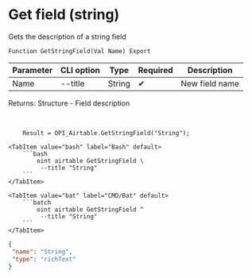 ﻿---
sidebar_position: 3
description: Get field (string) and other functions to work with Airtable in the Open Integration Package, a free open-source integration library for 1C:Enterprise 8, OneScript and CLI
keywords: [1C, 1С, 1С:Enterprise, 1С:Enterprise 8.3, API, Integration, Services, Exchange, OneScript, CLI, Airtable]
---


# Get field (string)
 Gets the description of a string field



`Function GetStringField(Val Name) Export`

  | Parameter | CLI option | Type | Required | Description |
  |-|-|-|-|-|
  | Name | --title | String | &#x2714; | New field name |

  
  Returns:  Structure - Field description

<br/>



```bsl title="1C:Enterprise/OneScript code example"
    Result = OPI_Airtable.GetStringField("String");
```
 

 <Tabs>
  
    <TabItem value="bash" label="Bash" default>
        ```bash
            oint airtable GetStringField \
             --title "String"
        ```
    </TabItem>
  
    <TabItem value="bat" label="CMD/Bat" default>
        ```batch
            oint airtable GetStringField ^
             --title "String"
        ```
    </TabItem>
</Tabs>


```json title="Result"
{
 "name": "String",
 "type": "richText"
}
```
